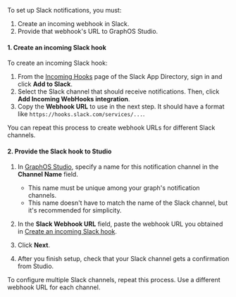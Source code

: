 To set up Slack notifications, you must:

1. Create an incoming webhook in Slack.
2. Provide that webhook's URL to GraphOS Studio.

#### 1. Create an incoming Slack hook

To create an incoming Slack hook:

1. From the [Incoming Hooks](https://slack.com/apps/A0F7XDUAZ-incoming-webhooks) page of the Slack App Directory, sign in and click **Add to Slack**.
2. Select the Slack channel that should receive notifications. Then, click **Add Incoming WebHooks integration**.
3. Copy the **Webhook URL** to use in the next step. It should have a format like `https://hooks.slack.com/services/...`.

You can repeat this process to create webhook URLs for different Slack channels.

#### 2. Provide the Slack hook to Studio

1. In [GraphOS Studio](https://studio.apollographql.com/?referrer=docs-content), specify a name for this notification channel in the **Channel Name** field.

   - This name must be unique among your graph's notification channels.
   - This name doesn't have to match the name of the Slack channel, but it's recommended for simplicity.

2. In the **Slack Webhook URL** field, paste the webhook URL you obtained in [Create an incoming Slack hook](#1-create-an-incoming-slack-hook).
3. Click **Next**.
4. After you finish setup, check that your Slack channel gets a confirmation from Studio.

To configure multiple Slack channels, repeat this process. Use a different webhook URL for each channel.
